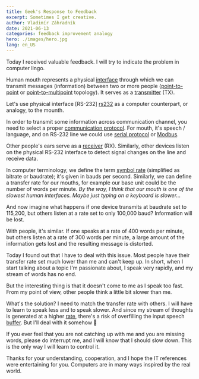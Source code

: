 ```yaml
---
title: Geek's Response to Feedback
excerpt: Sometimes I get creative.
author: Vladimír Záhradník
date: 2021-06-13
categories: feedback improvement analogy
hero: ./images/hero.jpg
lang: en_US
---
```


Today I received valuable feedback. I will try to indicate the problem in computer lingo.

Human mouth represents a physical [interface][interface] through which we can transmit messages (information) between two or more people ([point-to-point][point-to-point] or [point-to-multipoint][point-to-multipoint] topology). It serves as a [transmitter] (TX).

Let's use physical interface [RS-232] [rs232] as a computer counterpart, or analogy, to the mounth.

In order to transmit some information across communication channel, you need to select a proper [communication protocol][communication-protocol]. For mouth, it's speech / language, and on RS-232 line we could use [serial protocol][serial] or [Modbus][modbus].

Other people's ears serve as a [receiver][receiver] (RX). Similarly, other devices listen on the physical RS-232 interface to detect signal changes on the line and receive data.

In computer terminology, we define the term [symbol rate][symbol-rate] (simplified as bitrate or baudrate); it's given in bauds per second. Similarly, we can define a transfer rate for our mouths, for example our base unit could be the number of words per minute. *By the way, I think that our mouth is one of the slowest human interfaces. Maybe just typing on a keyboard is slower...*

And now imagine what happens if one device transmits at baudrate set to 115,200, but others listen at a rate set to only 100,000 baud? Information will be lost.

With people, it's similar. If one speaks at a rate of 400 words per minute, but others listen at a rate of 300 words per minute, a large amount of the information gets lost and the resulting message is distorted.

Today I found out that I have to deal with this issue. Most people have their transfer rate set much lower than me and can't keep up. In short, when I start talking about a topic I'm passionate about, I speak very rapidly, and my stream of words has no end.

But the interesting thing is that it doesn't come to me as I speak too fast. From my point of view, other people think a little bit slower than me.

What's the solution? I need to match the transfer rate with others. I will have to learn to speak less and to speak slower. And since my stream of thoughts is generated at a higher [rate][frequency], there's a risk of overfilling the input speech [buffer]. But I'll deal with it somehow 🙂

If you ever feel that you are not catching up with me and you are missing words, please do interrupt me, and I will know that I should slow down. This is the only way I will learn to control it.

Thanks for your understanding, cooperation, and I hope the IT references were entertaining for you. Computers are in many ways inspired by the real world.

[//]: # (Used references)
[rs232]: https://en.wikipedia.org/wiki/RS-232
[point-to-point]: https://en.wikipedia.org/wiki/Point-to-point_(telecommunications)
[point-to-multipoint]: https://en.wikipedia.org/wiki/Point-to-multipoint_communication
[transmitter]: https://en.wikipedia.org/wiki/Transmitter
[interface]: https://en.wikipedia.org/wiki/Interface_(computing)
[communication-protocol]: https://en.wikipedia.org/wiki/Communication_protocol
[serial]: https://en.wikipedia.org/wiki/Serial_communication
[modbus]: https://en.wikipedia.org/wiki/Modbus
[receiver]: https://en.wikipedia.org/wiki/Receiver_(information_theory)
[symbol-rate]: https://en.wikipedia.org/wiki/Symbol_rate
[frequency]: https://en.wikipedia.org/wiki/Frequency
[buffer]: https://en.wikipedia.org/wiki/Data_buffer